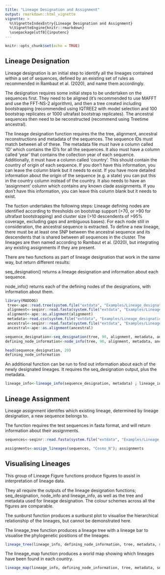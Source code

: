 ```yaml
---
title: "Lineage Designation and Assignment"
output: rmarkdown::html_vignette
vignette: >
  %\VignetteIndexEntry{Lineage Designation and Assignment}
  %\VignetteEngine{knitr::rmarkdown}
  \usepackage[utf8]{inputenc}
---
```


```r
knitr::opts_chunk$set(echo = TRUE)
```

## Lineage Designation

Lineage designation is an initial step to identify all the lineages contained within a set of sequences, defined by an existing set of rules as recommended in Rambaut et al. (2020), and name them accordingly. 

The designation requires some initial steps to be undertaken on the sequences first. They need to be aligned (it's recommended to use MAFFT and use the FFT-NS-2 algorithm), and then a tree created including bootstrapping (recommended using IQTREE2 with model selection and 100 bootstrap replicates or 1000 ultrafast bootstrap replicates). The ancestral sequences then need to be reconstructed (recommend using Treetime ancestral).

The lineage designation function requires the the tree, alignment, ancestral reconstructions and metadata of the sequences. The sequence IDs must match between all of these. The metadata file must have a column called 'ID' which contains the ID's for all the sequences. It also must have a column called 'year' that contains the collection year of each sequence. Additionally, it must have a column called 'country'. This should contain the country of origin of each sequence. If you don't have this information, you can leave the column blank but it needs to exist. If you have more detailed information about the origin of the sequence (e.g. a state) you can put this in the country column instead of the country. It also needs to have an 'assignment' column which contains any known clade assignments. If you don't have this information, you can leave this column blank but it needs to exist.

The fuction undertakes the following steps: Lineage defining nodes are identified according to thresholds on bootstrap support (>70, or >90 for ultrafast bootstrapping) and cluster size (>10 descendents of >95% coverage, excluding gaps and ambiguous bases). For each node still in consideration, the ancestral sequence is extracted. To define a new lineage, there must be at least one SNP between the ancestral sequence and its descendents that is shared between all sequences in the cluster. The lineages are then named according to Rambaut et al. (2020), but integrating any existing assignments if they are present.

There are two functions as part of lineage designation that work in the same way, but return different results:

seq_designation() returns a lineage designation and information about each sequence.

node_info() returns each of the defining nodes of the designations, with information about them.

```r
library(MADDOG)
 tree<-ape::read.tree(system.file("extdata", "Examples/Lineage_designation/Example_designation_aligned.fasta.contree", package = "MADDOG"))
 alignment<-seqinr::read.fasta(system.file("extdata", "Examples/Lineage_designation/Example_designation_aligned.fasta", package = "MADDOG"))
 alignment<-ape::as.alignment(alignment)
 metadata<-read.csv(system.file("extdata", "Examples/Lineage_designation/Example_designation_metadata.csv", package = "MADDOG"))
 ancestral<-seqinr::read.fasta(system.file("extdata", "Examples/Lineage_designation/ancestral_sequences.fasta", package = "MADDOG"))
 ancestral<-ape::as.alignment(ancestral)
```

```r
sequence_designation<-seq_designation(tree, 90, alignment, metadata, ancestral)
defining_node_information<-node_info(tree, 90, alignment, metadata, ancestral)

```

```r
head(sequence_designation, 20)
defining_node_information
```

An additional function can be run to find out information about each of the newly designated lineages. It requires the seq_designation output, plus the metadata. 

```r
lineage_info<-lineage_info(sequence_designation, metadata) ; lineage_info
```

## Lineage Assignment

Lineage assignment identifes which existing lineage, determined by lineage designation, a new sequence belongs to. 

The function requires the test sequences in fasta format, and will return information about their assignments.

``` r
sequences<-seqinr::read.fasta(system.file("extdata", "Examples/Lineage_assignment/example.fasta", package = "MADDOG"))
```

``` r
assignments<-assign_lineages(sequences, "Cosmo_N"); assignments
```

## Visualising Lineages

This group of Lineage Figure functions produce figures to assist in interpretation of lineage data. 

They all require the outputs of the lineage designation functions; seq_designation, node_info and lineage_info, as well as the tree and metadata used for lineage designation. The colour schemes across all the figures are comparable. 

The sunburst function produces a sunburst plot to visualise the hierarchical relationship of the lineages, but cannot be demonstrated here.

The lineage_tree function produces a lineage tree with a lineage bar to visualise the phylogenetic positions of the lineages.

``` r
lineage_tree(lineage_info, defining_node_information, tree, metadata, sequence_designation)
```

The lineage_map function produces a world map showing which lineages have been found in each country.

``` r
lineage_map(lineage_info, defining_node_information, tree, metadata, sequence_designation)
```

